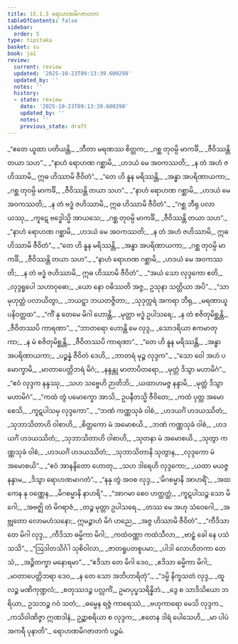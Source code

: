 ```yaml
---
title: 15.1.5 ရောဟဏမိဂဇာတက
tableOfContents: false
sidebar:
  order: 5
type: tipitaka
basket: su
book: ja1
review:
  current: review
  updated: '2025-10-23T09:13:39.600298'
  updated_by: ''
  notes: ''
  history:
  - state: review
    date: '2025-10-23T09:13:39.600298'
    updated_by: ''
    notes: ''
    previous_state: draft
---
```



<ReviewStatus review={frontmatter.review} showDetails={true} />

<HypothesisAnnotation frontmatter={frontmatter} />

<DynamicBreadcrumb />

<Division number="104" book="ja1" e="ch" v="22" p="323">

<Paragraph number="2960" type="verses" book="ja1">
_“ဧတေ ယူထာ ပတိယန္တိ,_  
_ဘီတာ မရဏဿ စိတ္တက;_  
_ဂစ္ဆ တုဝမ္ပိ မာကင်္ခိ,_  
_ဇီဝိဿန္တိ တယာ သဟ”._  

</Paragraph>

</Division>
<Division number="105" book="ja1" e="ch" v="22" p="323">

<Paragraph number="2961" type="verses" book="ja1">
_“နာဟံ ရောဟဏ ဂစ္ဆာမိ,_  
_ဟဒယံ မေ အဝကဿတိ;_  
_န တံ အဟံ ဇဟိဿာမိ,_  
ဣဓ ဟိဿာမိ ဇီဝိတံ”._  

</Paragraph>

</Division>
<Division number="106" book="ja1" e="ch" v="22" p="323">

<Paragraph number="2962" type="verses" book="ja1">
_“တေ ဟိ နူန မရိဿန္တိ,_  
_အန္ဓာ အပရိဏာယကာ;_  
_ဂစ္ဆ တုဝမ္ပိ မာကင်္ခိ,_  
_ဇီဝိဿန္တိ တယာ သဟ”._  

</Paragraph>

</Division>
<Division number="107" book="ja1" e="ch" v="22" p="323">

<Paragraph number="2963" type="verses" book="ja1">
_“နာဟံ ရောဟဏ ဂစ္ဆာမိ,_  
_ဟဒယံ မေ အဝကဿတိ;_  
_န တံ ဗဒ္ဓံ ဇဟိဿာမိ,_  
ဣဓ ဟိဿာမိ ဇီဝိတံ”._  

</Paragraph>

</Division>
<Division number="108" book="ja1" e="ch" v="22" p="324">

<Paragraph number="2964" type="verses" book="ja1">
_“ဂစ္ဆ ဘီရု ပလာယဿု,_  
_ကူဋေ ဗဒ္ဓေါသ္မိ အာယသေ;_  
_ဂစ္ဆ တုဝမ္ပိ မာကင်္ခိ,_  
_ဇီဝိဿန္တိ တယာ သဟ”._  

</Paragraph>

</Division>
<Division number="109" book="ja1" e="ch" v="22" p="324">

<Paragraph number="2965" type="verses" book="ja1">
_“နာဟံ ရောဟဏ ဂစ္ဆာမိ,_  
_ဟဒယံ မေ အဝကဿတိ;_  
_န တံ အဟံ ဇဟိဿာမိ,_  
ဣဓ ဟိဿာမိ ဇီဝိတံ”._  

</Paragraph>

</Division>
<Division number="110" book="ja1" e="ch" v="22" p="324">

<Paragraph number="2966" type="verses" book="ja1">
_“တေ ဟိ နူန မရိဿန္တိ,_  
_အန္ဓာ အပရိဏာယကာ;_  
_ဂစ္ဆ တုဝမ္ပိ မာကင်္ခိ,_  
_ဇီဝိဿန္တိ တယာ သဟ”._  

</Paragraph>

</Division>
<Division number="111" book="ja1" e="ch" v="22" p="324">

<Paragraph number="2967" type="verses" book="ja1">
_“နာဟံ ရောဟဏ ဂစ္ဆာမိ,_  
_ဟဒယံ မေ အဝကဿတိ;_  
_န တံ ဗဒ္ဓံ ဇဟိဿာမိ,_  
ဣဓ ဟိဿာမိ ဇီဝိတံ”._  

</Paragraph>

</Division>
<Division number="112" book="ja1" e="ch" v="22" p="324">

<Paragraph number="2968" type="verses" book="ja1">
_“အယံ သော လုဒ္ဒကော ဧတိ,_  
_လုဒ္ဒရူပေါ သဟာဝုဓော;_  
_ယော နော ဝဓိဿတိ အဇ္ဇ,_  
ဥသုနာ သတ္တိယာ အပိ”._  

</Paragraph>

</Division>
<Division number="113" book="ja1" e="ch" v="22" p="324">

<Paragraph number="2969" type="verses" book="ja1">
_“သာ မုဟုတ္တံ ပလာယိတွာ,_  
_ဘယဋ္ဋာ ဘယတဇ္ဇိတာ;_  
_သုဒုက္ကရံ အကရာ ဘီရု,_  
_မရဏာယူပနိဝတ္တထ”._  

</Paragraph>

</Division>
<Division number="114" book="ja1" e="ch" v="22" p="324">

<Paragraph number="2970" type="verses" book="ja1">
_“ကိံ နု တေမေ မိဂါ ဟောန္တိ,_  
_မုတ္တာ ဗဒ္ဓံ ဥပါသရေ;_  
_န တံ စဇိတုမိစ္ဆန္တိ,_  
_ဇီဝိတဿပိ ကာရဏာ”._  

</Paragraph>

</Division>
<Division number="115" book="ja1" e="ch" v="22" p="324">

<Paragraph number="2971" type="verses" book="ja1">
_“ဘာတရော ဟောန္တိ မေ လုဒ္ဒ,_  
_သောဒရိယာ ဧကမာတုကာ;_  
_န မံ စဇိတုမိစ္ဆန္တိ,_  
_ဇီဝိတဿပိ ကာရဏာ”._  

</Paragraph>

</Division>
<Division number="116" book="ja1" e="ch" v="22" p="324">

<Paragraph number="2972" type="verses" book="ja1">
_“တေ ဟိ နူန မရိဿန္တိ,_  
_အန္ဓာ အပရိဏာယကာ;_  
_ပဉ္စန္နံ ဇီဝိတံ ဒေဟိ,_  
_ဘာတရံ မုဉ္စ လုဒ္ဒက”._  

</Paragraph>

</Division>
<Division number="117" book="ja1" e="ch" v="22" p="324">

<Paragraph number="2973" type="verses" book="ja1">
_“သော ဝေါ အဟံ ပမောက္ခာမိ,_  
_မာတာပေတ္တိဘရံ မိဂံ;_  
_နန္ဒန္တု မာတာပိတရော,_  
_မုတ္တံ ဒိသွာ မဟာမိဂံ”._  

</Paragraph>

</Division>
<Division number="118" book="ja1" e="ch" v="22" p="324">

<Paragraph number="2974" type="verses" book="ja1">
_“ဧဝံ လုဒ္ဒက နန္ဒဿု,_  
_သဟ သဗ္ဗေဟိ ဉာတိဘိ;_  
_ယထာဟမဇ္ဇ နန္ဒာမိ,_  
_မုတ္တံ ဒိသွာ မဟာမိဂံ”._  

</Paragraph>

</Division>
<Division number="119" book="ja1" e="ch" v="22" p="324">

<Paragraph number="2975" type="verses" book="ja1">
_“ကထံ တွံ ပမောက္ခော အာသိ,_  
ဥပနီတသ္မိ ဇီဝိတေ;_  
_ကထံ ပုတ္တ အမောစေသိ,_  
_ကူဋပါသမှ လုဒ္ဒကော”._  

</Paragraph>

</Division>
<Division number="120" book="ja1" e="ch" v="22" p="324">

<Paragraph number="2976" type="verses" book="ja1">
_“ဘဏံ ကဏ္ဏသုခံ ဝါစံ,_  
_ဟဒယင်္ဂံ ဟဒယဿိတံ;_  
_သုဘာသိတာဟိ ဝါစာဟိ,_  
_စိတ္တကော မံ အမောစယိ._  

</Paragraph>

</Division>
<Division number="121" book="ja1" e="ch" v="22" p="325">

<Paragraph number="2977" type="verses" book="ja1">
_ဘဏံ ကဏ္ဏသုခံ ဝါစံ,_  
_ဟဒယင်္ဂံ ဟဒယဿိတံ;_  
_သုဘာသိတာဟိ ဝါစာဟိ,_  
_သုတနာ မံ အမောစယိ._  

</Paragraph>

</Division>
<Division number="122" book="ja1" e="ch" v="22" p="325">

<Paragraph number="2978" type="verses" book="ja1">
_သုတွာ ကဏ္ဏသုခံ ဝါစံ,_  
_ဟဒယင်္ဂံ ဟဒယဿိတံ;_  
_သုဘာသိတာနိ သုတွာန,_  
_လုဒ္ဒကော မံ အမောစယိ”._  

</Paragraph>

</Division>
<Division number="123" book="ja1" e="ch" v="22" p="325">

<Paragraph number="2979" type="verses" book="ja1">
_“ဧဝံ အာနန္ဒိတော ဟောတု,_  
_သဟ ဒါရေဟိ လုဒ္ဒကော;_  
_ယထာ မယဇ္ဇ နန္ဒာမ,_  
_ဒိသွာ ရောဟဏမာဂတံ”._  

</Paragraph>

</Division>
<Division number="124" book="ja1" e="ch" v="22" p="325">

<Paragraph number="2980" type="verses" book="ja1">
_“နနု တွံ အဝစ လုဒ္ဒ,_  
_‘မိဂစမ္မာနိ အာဟရိံ’;_  
_အထ ကေန နု ဝဏ္ဏေန,_  
_မိဂစမ္မာနိ နာဟရိ”._  

</Paragraph>

</Division>
<Division number="125" book="ja1" e="ch" v="22" p="325">

<Paragraph number="2981" type="verses" book="ja1">
_“အာဂမာ စေဝ ဟတ္ထတ္ထံ,_  
_ကူဋပါသဉ္စ သော မိဂေါ;_  
_အဗဇ္ဈိ တံ မိဂရာဇံ,_  
_တဉ္စ မုတ္တာ ဥပါသရေ._  

</Paragraph>

</Division>
<Division number="126" book="ja1" e="ch" v="22" p="325">

<Paragraph number="2982" type="verses" book="ja1">
_တဿ မေ အဟု သံဝေဂေါ,_  
_အဗ္ဘုတော လောမဟံသနော;_  
ဣမဉ္စာဟံ မိဂံ ဟညေ,_  
_အဇ္ဇ ဟိဿာမိ ဇီဝိတံ”._  

</Paragraph>

</Division>
<Division number="127" book="ja1" e="ch" v="22" p="325">

<Paragraph number="2983" type="verses" book="ja1">
_“ကီဒိသာ တေ မိဂါ လုဒ္ဒ,_  
_ကီဒိသာ ဓမ္မိကာ မိဂါ;_  
_ကထံဝဏ္ဏာ ကထံသီလာ,_  
_ဗာဠှံ ခေါ နေ ပသံသသိ”._  

</Paragraph>

</Division>
<Division number="128" book="ja1" e="ch" v="22" p="325">

<Paragraph number="2984" type="verses" book="ja1">
_“ဩဒါတသိင်္ဂါ သုစိဝါလာ,_  
_ဇာတရူပတစူပမာ;_  
_ပါဒါ လောဟိတကာ တေသံ,_  
_အဉ္ဇိတက္ခာ မနောရမာ”._  

</Paragraph>

</Division>
<Division number="129" book="ja1" e="ch" v="22" p="325">

<Paragraph number="2985" type="verses" book="ja1">
_“ဧဒိသာ တေ မိဂါ ဒေဝ,_  
_ဧဒိသာ ဓမ္မိကာ မိဂါ;_  
_မာတာပေတ္တိဘရာ ဒေဝ,_  
_န တေ သော အဘိဟာရိတုံ”._  

</Paragraph>

</Division>
<Division number="130" book="ja1" e="ch" v="22" p="325">

<Paragraph number="2986" type="verses" book="ja1">
_“ဒမ္မိ နိက္ခသတံ လုဒ္ဒ,_  
_ထူလဉ္စ မဏိကုဏ္ဍလံ;_  
_စတုဿဒဉ္စ ပလ္လင်္ကံ,_  
ဥမာပုပ္ဖသရိန္နိဘံ._  

</Paragraph>

</Division>
<Division number="131" book="ja1" e="ch" v="22" p="325">

<Paragraph number="2987" type="verses" book="ja1">
_ဒွေ စ သာဒိသိယော ဘရိယာ,_  
ဥသဘဉ္စ ဂဝံ သတံ;_  
_ဓမ္မေန ရဇ္ဇံ ကာရေဿံ,_  
_ဗဟုကာရော မေသိ လုဒ္ဒက._  

</Paragraph>

</Division>
<Division number="132" book="ja1" e="ch" v="22" p="325">

<Paragraph number="2988" type="verses" book="ja1">
_ကသိဝါဏိဇ္ဇာ ဣဏဒါနံ,_  
ဥဉ္ဆာစရိယာ စ လုဒ္ဒက;_  
_ဧတေန ဒါရံ ပေါသေဟိ,_  
_မာ ပါပံ အကရီ ပုနာတိ”._  


</Paragraph>
</Division>

<Paragraph number="2989" type="center" book="ja1">
ရောဟဏမိဂဇာတကံ ပဉ္စမံ.
</Paragraph>